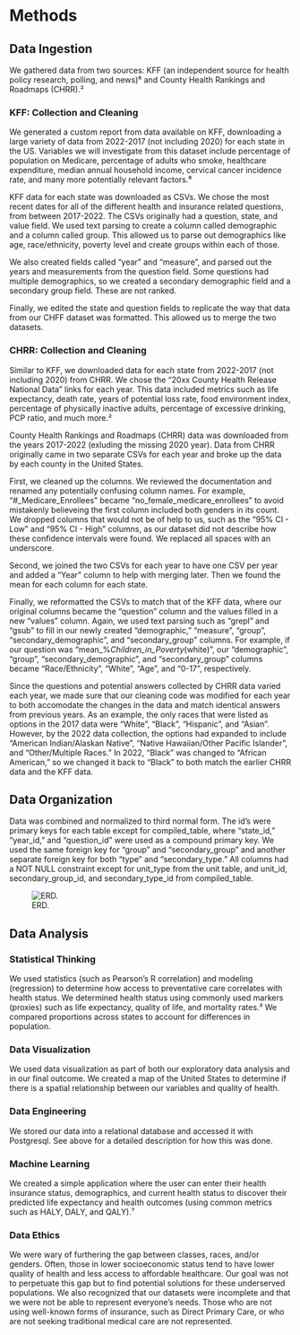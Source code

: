 # Methods
## Data Ingestion
We gathered data from two sources: KFF (an independent source for health policy research, polling, and news)⁶ and County Health Rankings and Roadmaps (CHRR).²

### KFF: Collection and Cleaning
We generated a custom report from data available on KFF, downloading a large variety of data from 2022-2017 (not including 2020) for each state in the US. Variables we will investigate from this dataset include percentage of population on Medicare, percentage of adults who smoke, healthcare expenditure, median annual household income, cervical cancer incidence rate, and many more potentially relevant factors.⁶

KFF data for each state was downloaded as CSVs. We chose the most recent dates for all of the different health and insurance related questions, from between 2017-2022. The CSVs originally had a question, state, and value field. We used text parsing to create a column called demographic and a column called group. This allowed us to parse out demographics like age, race/ethnicity, poverty level and create groups within each of those. 
                
We also created fields called "year" and "measure", and parsed out the years and measurements from the question field. Some questions had multiple demographics, so we created a secondary demographic field and a secondary group field. These are not ranked. 

Finally, we edited the state and question fields to replicate the way that data from our CHFF dataset was formatted. This allowed us to merge the two datasets.

### CHRR: Collection and Cleaning
Similar to KFF, we downloaded data for each state from 2022-2017 (not including 2020) from CHRR. We chose the “20xx County Health Release National Data” links for each year. This data included metrics such as life expectancy, death rate, years of potential loss rate, food environment index, percentage of physically inactive adults, percentage of excessive drinking, PCP ratio, and much more.²

County Health Rankings and Roadmaps (CHRR) data was downloaded from the years 2017-2022 (exluding the missing 2020 year). Data from CHRR originally came in two separate CSVs for each year and broke up the data by each county in the United States. 

First, we cleaned up the columns. We reviewed the documentation and renamed any potentially confusing column names. For example, "#_Medicare_Enrollees" became "no_female_medicare_enrollees" to avoid mistakenly believeing the first column included both genders in its count. We dropped columns that would not be of help to us, such as the "95% CI - Low" and "95% CI - High" columns, as our dataset did not describe how these confidence intervals were found. We replaced all spaces with an underscore.

Second, we joined the two CSVs for each year to have one CSV per year and added a "Year" column to help with merging later. Then we found the mean for each column for each state.

Finally, we reformatted the CSVs to match that of the KFF data, where our original columns became the "question" column and the values filled in a new "values" column. Again, we used text parsing such as "grepl" and "gsub" to fill in our newly created "demographic," "measure", "group", "secondary_demographic", and "secondary_group" columns. For example, if our question was "mean_%_Children_in_Poverty_(white)", our "demographic", "group", "secondary_demographic", and "secondary_group" columns became "Race/Ethnicity", "White", "Age", and "0-17", respectively.

Since the questions and potential answers collected by CHRR data varied each year, we made sure that our cleaning code was modified for each year to both accomodate the changes in the data and match identical answers from previous years. As an example, the only races that were listed as options in the 2017 data were "White", "Black", "Hispanic", and "Asian". However, by the 2022 data collection, the options had expanded to include "American Indian/Alaskan Native", "Native Hawaiian/Other Pacific Islander", and "Other/Multiple Races." In 2022, "Black" was changed to "African American," so we changed it back to "Black" to both match the earlier CHRR data and the KFF data.

## Data Organization
Data was combined and normalized to third normal form. The id's were primary keys for each table except for compiled_table, where "state_id," "year_id," and "question_id" were used as a compound primary key. We used the same foreign key for "group" and "secondary_group" and another separate foreign key for both "type" and "secondary_type." All columns had a NOT NULL constraint except for unit_type from the unit table, and unit_id, secondary_group_id, and secondary_type_id from compiled_table.

![ERD.](./capstone_erd.png)

## Data Analysis
### Statistical Thinking
We used statistics (such as Pearson's R correlation) and modeling (regression) to determine how access to preventative care correlates with health status. We determined health status using commonly used markers (proxies) such as life expectancy, quality of life, and mortality rates.³ We compared proportions across states to account for differences in population.

### Data Visualization
We used data visualization as part of both our exploratory data analysis and in our final outcome. We created a map of the United States to determine if there is a spatial relationship between our variables and quality of health. 

### Data Engineering
We stored our data into a relational database and accessed it with Postgresql. See above for a detailed description for how this was done.

### Machine Learning
We created a simple application where the user can enter their health insurance status, demographics, and current health status to discover their predicted life expectancy and health outcomes (using common metrics such as HALY, DALY, and QALY).⁷

### Data Ethics
We were wary of furthering the gap between classes, races, and/or genders. Often, those in lower socioeconomic status tend to have lower quality of health and less access to affordable healthcare. Our goal was not to perpetuate this gap but to find potential solutions for these underserved populations. We also recognized that our datasets were incomplete and that we were not be able to represent everyone’s needs. Those who are not using well-known forms of insurance, such as Direct Primary Care, or who are not seeking traditional medical care are not represented. 



